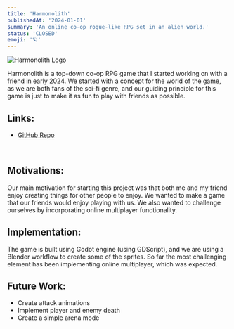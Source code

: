 ```yaml
---
title: 'Harmonolith'
publishedAt: '2024-01-01'
summary: 'An online co-op rogue-like RPG set in an alien world.'
status: 'CLOSED'
emoji: '🪐'
---
```

<div className="flex justify-center space-x-4 my-8">
    <img
        alt="Harmonolith Logo"
        src="/images/harmonolith.png"
        style={{
            height: "20%",
            maxWidth: "250px",
            filter: "drop-shadow(0px 0px 8px white)"
        }}
    />
</div>

Harmonolith is a top-down co-op RPG game that I started working on with a friend in early 2024. We started with a concept for the world of the game, as we are both fans of the sci-fi genre, and our guiding principle for this game is just to make it as fun to play with friends as possible.

## Links:
<div>
    <ul id={"list"}>
        <li>
            <a href={"https://github.com/MaxHuber888/Harmonolith"} className="dark:hover:text-neutral-400">GitHub
                Repo</a>
        </li>
    </ul>
    <br/>
</div>

## Motivations:
Our main motivation for starting this project was that both me and my friend enjoy creating things for other people to enjoy. We wanted to make a game that our friends would enjoy playing with us. We also wanted to challenge ourselves by incorporating online multiplayer functionality.

## Implementation:
The game is built using Godot engine (using GDScript), and we are using a Blender workflow to create some of the sprites. So far the most challenging element has been implementing online multiplayer, which was expected.

## Future Work:
- Create attack animations
- Implement player and enemy death
- Create a simple arena mode

